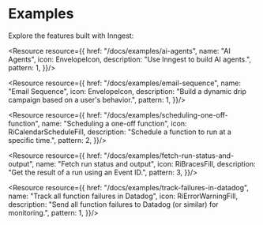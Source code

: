

# Examples

Explore the features built with Inngest:

<ResourceGrid cols={2}>

<Resource resource={{
  href: "/docs/examples/ai-agents",
  name: "AI Agents",
  icon: EnvelopeIcon,
  description: "Use Inngest to build AI agents.",
  pattern: 1,
}}/>

<Resource resource={{
  href: "/docs/examples/email-sequence",
  name: "Email Sequence",
  icon: EnvelopeIcon,
  description: "Build a dynamic drip campaign based on a user's behavior.",
  pattern: 1,
}}/>

<Resource resource={{
  href: "/docs/examples/scheduling-one-off-function",
  name: "Scheduling a one-off function",
  icon: RiCalendarScheduleFill,
  description: "Schedule a function to run at a specific time.",
  pattern: 2,
}}/>

<Resource resource={{
  href: "/docs/examples/fetch-run-status-and-output",
  name: "Fetch run status and output",
  icon: RiBracesFill,
  description: "Get the result of a run using an Event ID.",
  pattern: 3,
}}/>

<Resource resource={{
  href: "/docs/examples/track-failures-in-datadog",
  name: "Track all function failures in Datadog",
  icon: RiErrorWarningFill,
  description: "Send all function failures to Datadog (or similar) for monitoring.",
  pattern: 1,
}}/>

</ResourceGrid>
